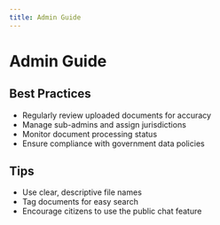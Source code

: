```yaml
---
title: Admin Guide
---
```


# Admin Guide

## Best Practices
- Regularly review uploaded documents for accuracy
- Manage sub-admins and assign jurisdictions
- Monitor document processing status
- Ensure compliance with government data policies

## Tips
- Use clear, descriptive file names
- Tag documents for easy search
- Encourage citizens to use the public chat feature

